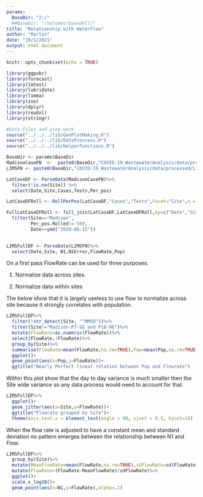 ```yaml
---
params:
  BaseDir: "Z:/"
  ##BaseDir: "/Volumes/byandell/"
title: "Relationship with WaterFlow"
author: "Marlin"
date: "10/1/2021"
output: html_document
---
```


```r
knitr::opts_chunk$set(echo = TRUE)
```

```r
library(ggpubr)
library(forecast)
library(lmtest)
library(lubridate)
library(limma)
library(zoo)
library(dplyr)
library(readxl)
library(stringr)

#Data Files and prep work
source("../../../lib/GenPlotMaking.R")
source("../../../lib/DataProccess.R")
source("../../../lib/HelperFunctions.R")
```

```r
BaseDir <- params$BaseDir
MadisonCaseFN  <-  paste0(BaseDir,"COVID-19_WastewaterAnalysis/data/processed/MMSD_Cases_processed.csv")
LIMSFN <- paste0(BaseDir,"COVID-19_WastewaterAnalysis/data/processed/LIMSWasteData_2021-06-30_17-40.csv")

LatCaseDF <- ParseData(MadisonCaseFN)%>% 
  filter(!is.na(Site)) %>%
  select(Date,Site,Cases,Tests,Per_pos)

LatCaseDFRoll <- RollPerPos(LatCaseDF,"Cases","Tests",Facet="Site",n = 14)

FullLatCaseDFRoll <- full_join(LatCaseDF,LatCaseDFRoll,by=c("Date","Site"),suffix=c("",".Rolled"))%>%
  filter(Site=="Madison",
         Per_pos.Rolled!=-500,
         Date>=ymd("2020-08-15"))
  

LIMSFullDF <- ParseData(LIMSFN)%>%
  select(Date,Site, N1,N1Error,FlowRate,Pop)
```

On a first pass FlowRate can be used for three purposes.

1) Normalize data across sites.

2) Normalize data within sites

The below show that it is largely useless to use flow to normalize across site because it strongly correlates with population.

```r
LIMSFullDF%>%
  filter(!str_detect(Site, "^MMSD"))%>%
  filter(Site!="Madison-P7-SE and P18-NE")%>%
  mutate(FlowRate=as.numeric(FlowRate))%>%
  select(FlowRate,!FlowRate)%>%
  group_by(Site)%>%
  summarise(FlowRate=mean(FlowRate,na.rm=TRUE),Pop=mean(Pop,na.rm=TRUE))%>%
  ggplot()+
  geom_point(aes(x=Pop,y=FlowRate))+
  ggtitle("Nearly Perfect linear relation between Pop and Flowrate")
```


Within this plot show that the day to day variance is much smaller then the Site wide variance so any data process would need to account for that.

```r
LIMSFullDF%>%
  ggplot()+
  geom_jitter(aes(x=Site,y=FlowRate))+
  ggtitle("Flowrate grouped by Site")+
  theme(axis.text.x = element_text(angle = 90, vjust = 0.5, hjust=1))
```

When the flow rate is adjusted to have a constant mean and standard deviation no pattern emerges between the relationship between N1 and Flow. 

```r

LIMSFullDF%>%
  group_by(Site)%>%
  mutate(MeanFlowRate=mean(FlowRate,na.rm=TRUE),sdFlowRate=sd(FlowRate,na.rm=TRUE))%>%
  mutate(FlowRate=(FlowRate-MeanFlowRate)/sdFlowRate)%>%
  ggplot()+
  scale_x_log10()+
  geom_point(aes(x=N1,y=FlowRate),alpha=.1)
```